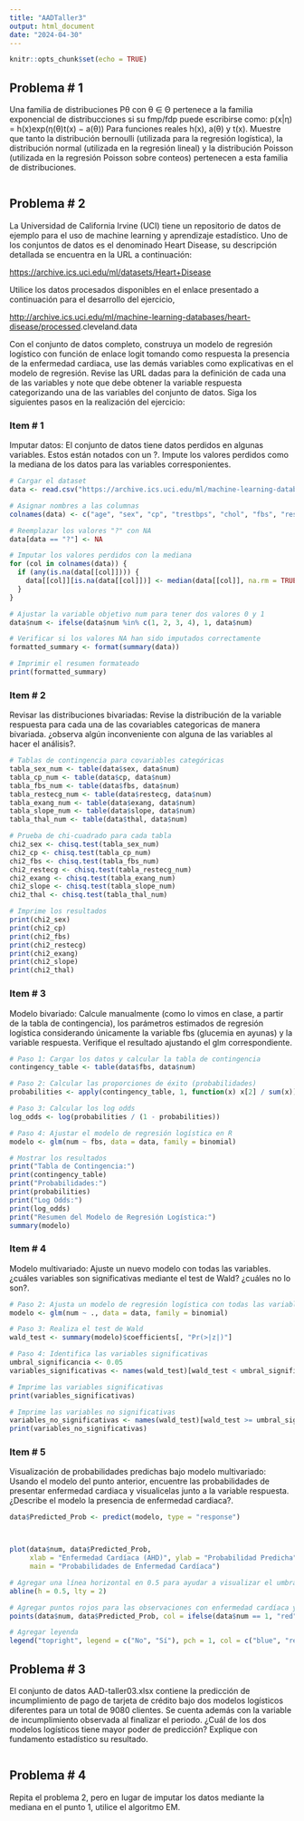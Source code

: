 ```yaml
---
title: "AADTaller3"
output: html_document
date: "2024-04-30"
---
```


```r
knitr::opts_chunk$set(echo = TRUE)
```

## Problema \# 1

Una familia de distribuciones Pθ con θ ∈ Θ pertenece a la familia exponencial de distribucciones si su fmp/fdp puede escribirse como: p(x\|η) = h(x)exp(η(θ)t(x) − a(θ)) Para funciones reales h(x), a(θ) y t(x). Muestre que tanto la distribución bernoulli (utilizada para la regresión logística), la distribución normal (utilizada en la regresión lineal) y la distribución Poisson (utilizada en la regresión Poisson sobre conteos) pertenecen a esta familia de distribuciones.

```r

```

## Problema \# 2

La Universidad de California Irvine (UCI) tiene un repositorio de datos de ejemplo para el uso de machine learning y aprendizaje estadístico. Uno de los conjuntos de datos es el denominado Heart Disease, su descripción detallada se encuentra en la URL a continuación:

<https://archive.ics.uci.edu/ml/datasets/Heart+Disease>

Utilice los datos procesados disponibles en el enlace presentado a continuación para el desarrollo del ejercicio,

<http://archive.ics.uci.edu/ml/machine-learning-databases/heart-disease/processed>.cleveland.data

Con el conjunto de datos completo, construya un modelo de regresión logístico con función de enlace logit tomando como respuesta la presencia de la enfermedad cardiaca, use las demás variables como explicativas en el modelo de regresión. Revise las URL dadas para la definición de cada una de las variables y note que debe obtener la variable respuesta categorizando una de las variables del conjunto de datos. Siga los siguientes pasos en la realización del ejercicio:

### Item \# 1

Imputar datos: El conjunto de datos tiene datos perdidos en algunas variables. Estos están notados con un ?. Impute los valores perdidos como la mediana de los datos para las variables corresponientes.

```r

# Cargar el dataset
data <- read.csv("https://archive.ics.uci.edu/ml/machine-learning-databases/heart-disease/processed.cleveland.data", header = FALSE)

# Asignar nombres a las columnas
colnames(data) <- c("age", "sex", "cp", "trestbps", "chol", "fbs", "restecg", "thalach", "exang", "oldpeak", "slope", "ca", "thal", "num")

# Reemplazar los valores "?" con NA
data[data == "?"] <- NA

# Imputar los valores perdidos con la mediana
for (col in colnames(data)) {
  if (any(is.na(data[[col]]))) {
    data[[col]][is.na(data[[col]])] <- median(data[[col]], na.rm = TRUE)
  }
}

# Ajustar la variable objetivo num para tener dos valores 0 y 1
data$num <- ifelse(data$num %in% c(1, 2, 3, 4), 1, data$num)

# Verificar si los valores NA han sido imputados correctamente
formatted_summary <- format(summary(data))

# Imprimir el resumen formateado
print(formatted_summary)
```

### Item \# 2

Revisar las distribuciones bivariadas: Revise la distribución de la variable respuesta para cada una de las covariables categoricas de manera bivariada. ¿observa algún inconveniente con alguna de las variables al hacer el análisis?.

```r
# Tablas de contingencia para covariables categóricas
tabla_sex_num <- table(data$sex, data$num)
tabla_cp_num <- table(data$cp, data$num)
tabla_fbs_num <- table(data$fbs, data$num)
tabla_restecg_num <- table(data$restecg, data$num)
tabla_exang_num <- table(data$exang, data$num)
tabla_slope_num <- table(data$slope, data$num)
tabla_thal_num <- table(data$thal, data$num)

# Prueba de chi-cuadrado para cada tabla
chi2_sex <- chisq.test(tabla_sex_num)
chi2_cp <- chisq.test(tabla_cp_num)
chi2_fbs <- chisq.test(tabla_fbs_num)
chi2_restecg <- chisq.test(tabla_restecg_num)
chi2_exang <- chisq.test(tabla_exang_num)
chi2_slope <- chisq.test(tabla_slope_num)
chi2_thal <- chisq.test(tabla_thal_num)

# Imprime los resultados
print(chi2_sex)
print(chi2_cp)
print(chi2_fbs)
print(chi2_restecg)
print(chi2_exang)
print(chi2_slope)
print(chi2_thal)

```

### Item \# 3

Modelo bivariado: Calcule manualmente (como lo vimos en clase, a partir de la tabla de contingencia), los parámetros estimados de regresión logística considerando únicamente la variable fbs (glucemia en ayunas) y la variable respuesta. Verifique el resultado ajustando el glm correspondiente.

```r

# Paso 1: Cargar los datos y calcular la tabla de contingencia
contingency_table <- table(data$fbs, data$num)

# Paso 2: Calcular las proporciones de éxito (probabilidades)
probabilities <- apply(contingency_table, 1, function(x) x[2] / sum(x))

# Paso 3: Calcular los log odds
log_odds <- log(probabilities / (1 - probabilities))

# Paso 4: Ajustar el modelo de regresión logística en R
modelo <- glm(num ~ fbs, data = data, family = binomial)

# Mostrar los resultados
print("Tabla de Contingencia:")
print(contingency_table)
print("Probabilidades:")
print(probabilities)
print("Log Odds:")
print(log_odds)
print("Resumen del Modelo de Regresión Logística:")
summary(modelo)
```

### Item \# 4

Modelo multivariado: Ajuste un nuevo modelo con todas las variables. ¿cuáles variables son significativas mediante el test de Wald? ¿cuáles no lo son?.

```r

# Paso 2: Ajusta un modelo de regresión logística con todas las variables
modelo <- glm(num ~ ., data = data, family = binomial)

# Paso 3: Realiza el test de Wald
wald_test <- summary(modelo)$coefficients[, "Pr(>|z|)"]

# Paso 4: Identifica las variables significativas
umbral_significancia <- 0.05
variables_significativas <- names(wald_test)[wald_test < umbral_significancia]

# Imprime las variables significativas
print(variables_significativas)

# Imprime las variables no significativas
variables_no_significativas <- names(wald_test)[wald_test >= umbral_significancia]
print(variables_no_significativas)
```

### Item \# 5

Visualización de probabilidades predichas bajo modelo multivariado: Usando el modelo del punto anterior, encuentre las probabilidades de presentar enfermedad cardiaca y visualicelas junto a la variable respuesta. ¿Describe el modelo la presencia de enfermedad cardiaca?.

```r

data$Predicted_Prob <- predict(modelo, type = "response")



plot(data$num, data$Predicted_Prob, 
     xlab = "Enfermedad Cardíaca (AHD)", ylab = "Probabilidad Predicha",
     main = "Probabilidades de Enfermedad Cardíaca")

# Agregar una línea horizontal en 0.5 para ayudar a visualizar el umbral de decisión
abline(h = 0.5, lty = 2)

# Agregar puntos rojos para las observaciones con enfermedad cardíaca y puntos azules para las observaciones sin enfermedad cardíaca
points(data$num, data$Predicted_Prob, col = ifelse(data$num == 1, "red", "blue"))

# Agregar leyenda
legend("topright", legend = c("No", "Sí"), pch = 1, col = c("blue", "red"), bty = "n")
```

## Problema \# 3

El conjunto de datos AAD-taller03.xlsx contiene la predicción de incumplimiento de pago de tarjeta de crédito bajo dos modelos logísticos diferentes para un total de 9080 clientes. Se cuenta además con la variable de incumplimiento observada al finalizar el periodo. ¿Cuál de los dos modelos logísticos tiene mayor poder de predicción? Explique con fundamento estadístico su resultado.

```r



```

## Problema \# 4

Repita el problema 2, pero en lugar de imputar los datos mediante la mediana en el punto 1, utilice el algoritmo EM.

```r
```
